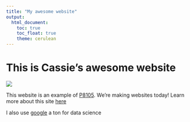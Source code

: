 ```yaml
---
title: "My awesome website"
output: 
  html_document:
    toc: true
    toc_float: true
    theme: cerulean
---
```


# This is Cassie's awesome website

![](https://media.giphy.com/media/drXGoW1iudhKw/giphy.gif)


This website is an example of [P8105](https://p8105.com/index.html). We're making websites today! Learn more about this site [here](about.html)

I also use [google](https://google.com/) a ton for data science